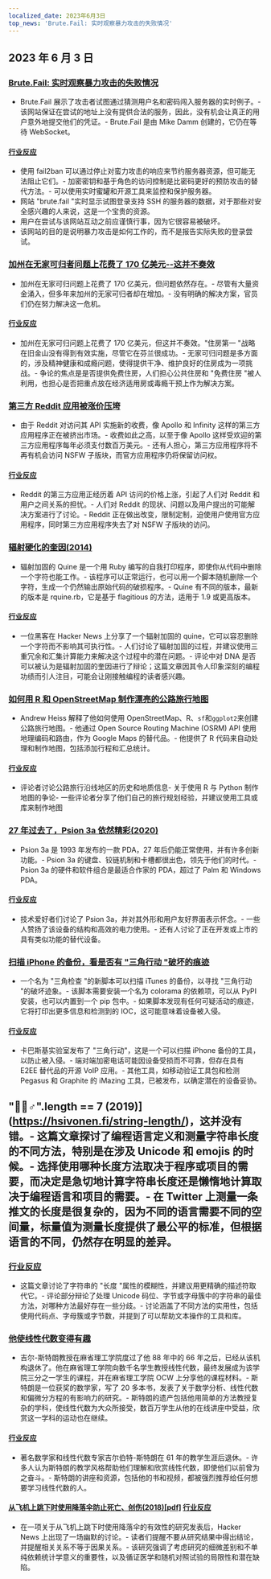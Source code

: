 ```yaml
---
localized_date: 2023年6月3日
top_news: 'Brute.Fail: 实时观察暴力攻击的失败情况'
---
```




## 2023 年 6 月 3 日

### [Brute.Fail: 实时观察暴力攻击的失败情况](https://brute.fail/)

- Brute.Fail 展示了攻击者试图通过猜测用户名和密码闯入服务器的实时例子。- 该网站保证在尝试的地址上没有提供合法的服务，因此，没有机会让真正的用户意外地提交他们的凭证。- Brute.Fail 是由 Mike Damm 创建的，它仍在等待 WebSocket。

#### [行业反应](http://news.ycombinator.com/item?id=36169954)

- 使用 fail2ban 可以通过停止对蛮力攻击的响应来节约服务器资源，但可能无法阻止它们。- 加密密钥和基于角色的访问控制是比密码更好的预防攻击的替代方法。- 可以使用实时蜜罐和开源工具来监控和保护服务器。
- 网站 "brute.fail "实时显示试图登录支持 SSH 的服务器的数据，对于那些对安全感兴趣的人来说，这是一个宝贵的资源。
- 用户在尝试与该网站互动之前应谨慎行事，因为它很容易被破坏。
- 该网站的目的是说明暴力攻击是如何工作的，而不是报告实际失败的登录尝试。

### [加州在无家可归者问题上花费了 170 亿美元--这并不奏效](https://www.wsj.com/articles/california-homeless-population-oakland-wood-street-encampment-78d42cc3)

- 加州在无家可归问题上花费了 170 亿美元，但问题依然存在。- 尽管有大量资金涌入，但多年来加州的无家可归者却在增加。- 没有明确的解决方案，官员们仍在努力解决这一危机。

#### [行业反应](http://news.ycombinator.com/item?id=36162154)

- 加州在无家可归问题上花费了 170 亿美元，但这并不奏效。"住房第一 "战略在旧金山没有得到有效实施，尽管它在芬兰很成功。- 无家可归问题是多方面的，涉及精神健康和成瘾问题，使得提供干净、维护良好的住房成为一项挑战。- 争论的焦点是是否提供免费住房，人们担心公共住房和 "免费住房 "被人利用，也担心是否把重点放在经济适用房或毒瘾干预上作为解决方案。

### [第三方 Reddit 应用被涨价压垮](https://kotaku.com/reddit-third-party-3rd-apps-pricing-crush-ios-android-1850493992)

- 由于 Reddit 对访问其 API 实施新的收费，像 Apollo 和 Infinity 这样的第三方应用程序正在被挤出市场。- 收费如此之高，以至于像 Apollo 这样受欢迎的第三方应用程序每年必须支付数百万美元。- 还有人担心，第三方应用程序将不再有机会访问 NSFW 子版块，而官方应用程序仍将保留访问权。

#### [行业反应](http://news.ycombinator.com/item?id=36162235)

- Reddit 的第三方应用正经历着 API 访问的价格上涨，引起了人们对 Reddit 和用户之间关系的担忧。- 人们对 Reddit 的现状、问题以及用户提出的可能解决方案进行了讨论。- Reddit 正在做出改变，限制定制，迫使用户使用官方应用程序，同时第三方应用程序失去了对 NSFW 子版块的访问。

### [辐射硬化的奎因(2014)](https://github.com/mame/radiation-hardened-quine)

- 辐射加固的 Quine 是一个用 Ruby 编写的自我打印程序，即使你从代码中删除一个字符也能工作。- 该程序可以正常运行，也可以用一个脚本随机删除一个字符，生成一个仍然输出原始代码的破损程序。- Quine 有不同的版本，最新的版本是 rquine.rb，它是基于 flagitious 的方法，适用于 1.9 或更高版本。

#### [行业反应](http://news.ycombinator.com/item?id=36162164)

- 一位黑客在 Hacker News 上分享了一个辐射加固的 quine，它可以容忍删除一个字符而不影响其可执行性。- 人们讨论了辐射加固的过程，并建议使用三重冗余和汇集计算能力来解决这个过程中的潜在问题。- 评论中对 DNA 是否可以被认为是辐射加固的奎因进行了辩论；这篇文章因其令人印象深刻的编程功绩而引人注目，可能会让刚接触编程的读者感兴趣。

### [如何用 R 和 OpenStreetMap 制作漂亮的公路旅行地图](https://www.andrewheiss.com/blog/2023/06/01/geocoding-routing-openstreetmap-r/)

- Andrew Heiss 解释了他如何使用 OpenStreetMap、R、`sf`和`ggplot2`来创建公路旅行地图。- 他通过 Open Source Routing Machine (OSRM) API 使用地理编码和路由，作为 Google Maps 的替代品。- 他提供了 R 代码来自动处理和制作地图，包括添加行程和汇总统计。

#### [行业反应](http://news.ycombinator.com/item?id=36159864)

- 评论者讨论公路旅行沿线地区的历史和地质信息- 关于使用 R 与 Python 制作地图的争论- 一些评论者分享了他们自己的旅行规划经验，并建议使用工具或库来制作地图

### [27 年过去了，Psion 3a 依然精彩(2020)](https://mcgst.com/2020/12/01/27-years-later-and-the-psion-3a-is-still-wonderful/)

- Psion 3a 是 1993 年发布的一款 PDA，27 年后仍能正常使用，并有许多创新功能。- Psion 3a 的键盘、铰链机制和卡槽都很出色，领先于他们的时代。- Psion 3a 的硬件和软件组合是最适合作家的 PDA，超过了 Palm 和 Windows PDA。

#### [行业反应](http://news.ycombinator.com/item?id=36162265)

- 技术爱好者们讨论了 Psion 3a，并对其外形和用户友好界面表示怀念。- 一些人赞扬了该设备的结构和高效的电力使用。- 还有人讨论了正在开发或上市的具有类似功能的替代设备。

### [扫描 iPhone 的备份，看是否有 "三角行动 "破坏的痕迹](https://github.com/KasperskyLab/triangle_check)

- 一个名为 "三角检查 "的新脚本可以扫描 iTunes 的备份，以寻找 "三角行动 "的破坏迹象。- 该脚本需要安装一个名为 colorama 的依赖项，可以从 PyPI 安装，也可以内置到一个 pip 包中。- 如果脚本发现有任何可疑活动的痕迹，它将打印出更多信息和检测到的 IOC，这可能意味着设备被入侵。

#### [行业反应](http://news.ycombinator.com/item?id=36164340)

- 卡巴斯基实验室发布了 "三角行动"，这是一个可以扫描 iPhone 备份的工具，以防止被入侵。- 端对端加密电话可能因设备受损而不可靠，但存在具有 E2EE 替代品的开源 VoIP 应用。- 其他工具，如移动验证工具包和检测 Pegasus 和 Graphite 的 iMazing 工具，已被发布，以确定潜在的设备妥协。

## "🤦🏼♂".length == 7 (2019)](https://hsivonen.fi/string-length/)，这并没有错。- 这篇文章探讨了编程语言定义和测量字符串长度的不同方法，特别是在涉及 Unicode 和 emojis 的时候。- 选择使用哪种长度方法取决于程序或项目的需要，而决定是急切地计算字符串长度还是懒惰地计算取决于编程语言和项目的需要。- 在 Twitter 上测量一条推文的长度是很复杂的，因为不同的语言需要不同的空间量，标量值为测量长度提供了最公平的标准，但根据语言的不同，仍然存在明显的差异。

### [行业反应](http://news.ycombinator.com/item?id=36159443)

- 这篇文章讨论了字符串的 "长度 "属性的模糊性，并建议用更精确的描述符取代它。- 评论部分辩论了处理 Unicode 码位、字节或字母簇中的字符串的最佳方法，对哪种方法最好存在一些分歧。- 讨论涵盖了不同方法的实用性，包括使用代码点、字母簇或字节数，并提到了可以帮助文本操作的工具和库。

### [他使线性代数变得有趣](https://news.mit.edu/2023/gilbert-strang-made-linear-algebra-fun-0531)

- 吉尔-斯特朗教授在麻省理工学院度过了他 88 年中的 66 年之后，已经从该机构退休了。他在麻省理工学院向数千名学生教授线性代数，最终发展成为该学院三分之一学生的课程，并在麻省理工学院 OCW 上分享他的课程材料。- 斯特朗是一位获奖的数学家，写了 20 多本书，发表了关于数学分析、线性代数和偏微分方程的有影响力的研究。- 斯特朗的遗产包括他用简单的方法教授复杂的学科，使线性代数为大众所接受，数百万学生从他的在线讲座中受益，欣赏这一学科的运动也在继续。

#### [行业反应](http://news.ycombinator.com/item?id=36168068)

- 著名数学家和线性代数专家吉尔伯特-斯特朗在 61 年的教学生涯后退休。- 许多人认为斯特朗的教学风格帮助他们理解和欣赏线性代数，即使他们以前曾为之奋斗。- 斯特朗的讲座和资源，包括他的书和视频，都被强烈推荐给任何想要学习线性代数的人。

#### [从飞机上跳下时使用降落伞防止死亡、创伤(2018)[pdf]](https://www.bmj.com/content/bmj/363/bmj.k5094.full.pdf) [行业反应](http://news.ycombinator.com/item?id=36161175)

- 在一项关于从飞机上跳下时使用降落伞的有效性的研究发表后，Hacker News 上出现了一场幽默的讨论。- 读者们提醒不要从研究结果中得出结论，并提醒相关关系不等于因果关系。- 该研究强调了考虑研究的细微差别和不单纯依赖统计学意义的重要性，以及循证医学和随机对照试验的局限性和潜在缺陷。


